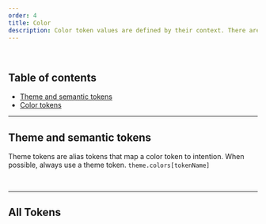 ```yaml
---
order: 4
title: Color
description: Color token values are defined by their context. There are two contexts "light" and "dark" context. Toggle the sun/moon in the top right of the site to see each context.
---
```


<BR />

## Table of contents

- [Theme and semantic tokens](/foundations/color#Theme_and_Semantic_tokens)
- [Color tokens](/foundations/color#Color%20tokens)

---

## Theme and semantic tokens

Theme tokens are alias tokens that map a color token to intention. When possible, always use a theme token.
`theme.colors[tokenName]`

<ColorSamples group="theme" />

<BR />

---

## All Tokens

<ColorTokenTable />

<BR />

<BR size="xl" />
